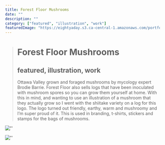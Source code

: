 ```yaml
---
title: Forest Floor Mushrooms
date: ""
description: ""
category: ["featured", "illustration", "work"]
featuredImage: "https://eightyaday.s3.ca-central-1.amazonaws.com/portfolio/forest-floor-mushrooms/forest-floor-mushrooms-preview.jpg"
---
```


> # Forest Floor Mushrooms
>
> ## featured, illustration, work
>
> Ottawa Valley grown and foraged mushrooms by mycology expert Brodie Barrie. Forest Floor also sells logs that have been inoculated with mushroom spores so you can grow them yourself at home. With this in mind, and wanting to use an illustration of a mushroom that they actually grow so I went with the shiitake variety on a log for this logo. The logo turned out friendly, earthy, warm and mushroomy and I’m super proud of it. This is used in branding, t-shirts, stickers and stamps for the bags of mushrooms.

![''](https://eightyaday.s3.ca-central-1.amazonaws.com/portfolio/forest-floor-mushrooms/forest-floor-mushrooms-01.jpg)

![''](https://eightyaday.s3.ca-central-1.amazonaws.com/portfolio/forest-floor-mushrooms/forest-floor-mushrooms-02.jpg)
